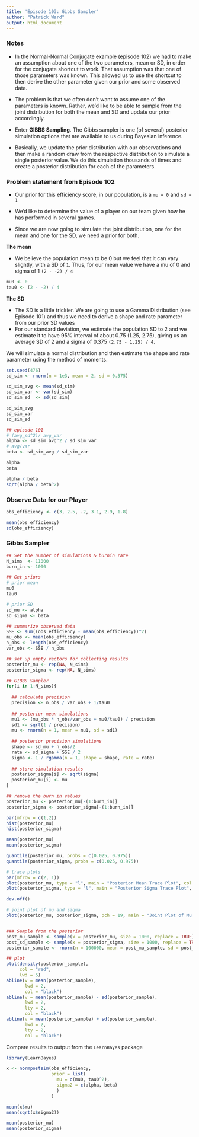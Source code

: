 ```yaml
---
title: 'Episode 103: Gibbs Sampler'
author: "Patrick Ward"
output: html_document
---
```


### Notes

* In the Normal-Normal Conjugate example (episode 102) we had to make an assumption about one of the two parameters, mean or SD, in order for the conjugate shortcut to work. That assumption was that one of those parameters was known. This allowed us to use the shortcut to then derive the other parameter given our prior and some observed data.

* The problem is that we often don't want to assume one of the parameters is known. Rather, we'd like to be able to sample from the joint distribution for both the mean and SD and update our prior accordingly.

* Enter **GIBBS Sampling**. The Gibbs sampler is one (of several) posterior simulation options that are available to us during Bayesian inference.

* Basically, we update the prior distribution with our observations and then make a random draw from the respective distribution to simulate a single posterior value. We do this simulation thousands of times and create a posterior distribution for each of the parameters.

### Problem statement from Episode 102

* Our prior for this efficiency score, in our population, is a `mu = 0` and `sd = 1`
* We'd like to determine the value of a player on our team given how he has performed in several games.

* Since we are now going to simulate the joint distribution, one for the mean and one for the SD, we need a prior for both. 

**The mean**

* We believe the population mean to be 0 but we feel that it can vary slightly, with a SD of `1`. Thus, for our mean value we have a mu of 0 and sigma of 1 `(2 - -2) / 4`

```r
mu0 <- 0
tau0 <- (2 - -2) / 4
```

**The SD**

* The SD is a little trickier. We are going to use a Gamma Distribution (see Episode 101) and thus we need to derive a shape and rate parameter from our prior SD values
* For our standard deviation, we estimate the population SD to 2 and we estimate it to have 95% interval of about 0.75 (1.25, 2.75), giving us an average SD of 2 and a sigma of 0.375 `(2.75 - 1.25) / 4`.

We will simulate a normal distribution and then estimate the shape and rate parameter using the method of moments.

```r
set.seed(476)
sd_sim <- rnorm(n = 1e3, mean = 2, sd = 0.375)

sd_sim_avg <- mean(sd_sim)
sd_sim_var <- var(sd_sim)
sd_sim_sd  <- sd(sd_sim)

sd_sim_avg
sd_sim_var
sd_sim_sd

## episode 101
# (avg_sd^2)/ avg_var
alpha <- sd_sim_avg^2 / sd_sim_var
# avg/var
beta <- sd_sim_avg / sd_sim_var

alpha
beta

alpha / beta
sqrt(alpha / beta^2)
```


### Observe Data for our Player

```r
obs_efficiency <- c(3, 2.5, .2, 3.1, 2.9, 1.8)

mean(obs_efficiency)
sd(obs_efficiency)
```


### Gibbs Sampler

```r

## Set the number of simulations & burnin rate
N_sims  <- 11000
burn_in <- 1000

## Get priors
# prior mean
mu0
tau0

# prior SD
sd_mu <- alpha
sd_sigma <- beta

## summarize observed data
SSE <- sum((obs_efficiency - mean(obs_efficiency))^2)
mu_obs <- mean(obs_efficiency)
n_obs <- length(obs_efficiency)
var_obs <- SSE / n_obs

## set up empty vectors for collecting results
posterior_mu <- rep(NA, N_sims)
posterior_sigma <- rep(NA, N_sims)

## GIBBS Sampler
for(i in 1:N_sims){
  
  ## calculate precision
  precision <- n_obs / var_obs + 1/tau0
  
  ## posterior mean simulations
  mu1 <- (mu_obs * n_obs/var_obs + mu0/tau0) / precision
  sd1 <- sqrt(1 / precision)
  mu <- rnorm(n = 1, mean = mu1, sd = sd1)
  
  ## posterior precision simulations
  shape <- sd_mu + n_obs/2
  rate <- sd_sigma + SSE / 2
  sigma <- 1 / rgamma(n = 1, shape = shape, rate = rate)
  
  ## store simulation results
  posterior_sigma[i] <- sqrt(sigma)
  posterior_mu[i] <- mu
}

## remove the burn in values
posterior_mu <- posterior_mu[-(1:burn_in)]
posterior_sigma <- posterior_sigma[-(1:burn_in)]

par(mfrow = c(1,2))
hist(posterior_mu)
hist(posterior_sigma)

mean(posterior_mu)
mean(posterior_sigma)

quantile(posterior_mu, probs = c(0.025, 0.975))
quantile(posterior_sigma, probs = c(0.025, 0.975))

# trace plots
par(mfrow = c(2, 1))
plot(posterior_mu, type = "l", main = "Posterior Mean Trace Plot", col = "red")
plot(posterior_sigma, type = "l", main = "Posterior Sigma Trace Plot", col = "blue")

dev.off()

# joint plot of mu and sigma
plot(posterior_mu, posterior_sigma, pch = 19, main = "Joint Plot of Mu & Sigma")


### Sample from the posterior
post_mu_sample <- sample(x = posterior_mu, size = 1000, replace = TRUE)
post_sd_sample <- sample(x = posterior_sigma, size = 1000, replace = TRUE)
posterior_sample <- rnorm(n = 100000, mean = post_mu_sample, sd = post_sd_sample)

## plot
plot(density(posterior_sample),
     col = "red",
     lwd = 5)
abline(v = mean(posterior_sample),
       lwd = 2,
       col = "black")
abline(v = mean(posterior_sample) - sd(posterior_sample),
       lwd = 2,
       lty = 2,
       col = "black")
abline(v = mean(posterior_sample) + sd(posterior_sample),
       lwd = 2,
       lty = 2,
       col = "black")
```



Compare results to output from the `LearnBayes` package

```r

library(LearnBayes)

x <- normpostsim(obs_efficiency,
                 prior = list(
                   mu = c(mu0, tau0^2),
                   sigma2 = c(alpha, beta)
                   )
                 )

mean(x$mu)
mean(sqrt(x$sigma2))

mean(posterior_mu)
mean(posterior_sigma)

```


